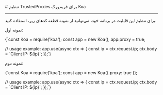 
<Layout>
# تنظیم TrustedProxies برای فریم‌ورک Koa
<hr className="mb-2" />

برای تنظیم این قابلیت در برنامه خود، می‌توانید از نمونه قطعه کدهای زیر، استفاده کنید.

نمونه اول:
<div className="h-2" />
<div dir='ltr'>
    <Highlight className="bash">
        {`const Koa = require('koa');
const app = new Koa();
app.proxy = true; 

// usage example:
app.use(async ctx => {
  const ip = ctx.request.ip;
  ctx.body = \`Client IP: \${ip}\`;
});`}
    </Highlight>
</div>
<div className="h-2" />

نمونه دوم:
<div className="h-2" />
<div dir='ltr'>
    <Highlight className="bash">
        {`const Koa = require('koa');
const app = new Koa({ proxy: true });

// usage example:
app.use(async ctx => {
  const ip = ctx.request.ip;
  ctx.body = \`Client IP: \${ip}\`;
});`}
    </Highlight>
</div>
<div className="h-2" />

</Layout>